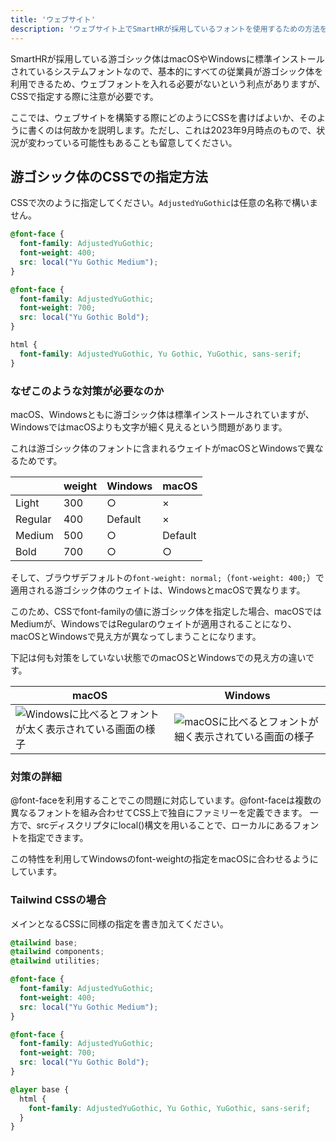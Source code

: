 ```yaml
---
title: 'ウェブサイト'
description: 'ウェブサイト上でSmartHRが採用しているフォントを使用するための方法を説明します。'
---
```



SmartHRが採用している游ゴシック体はmacOSやWindowsに標準インストールされているシステムフォントなので、基本的にすべての従業員が游ゴシック体を利用できるため、ウェブフォントを入れる必要がないという利点がありますが、CSSで指定する際に注意が必要です。

ここでは、ウェブサイトを構築する際にどのようにCSSを書けばよいか、そのように書くのは何故かを説明します。ただし、これは2023年9月時点のもので、状況が変わっている可能性もあることも留意してください。

## 游ゴシック体のCSSでの指定方法

CSSで次のように指定してください。`AdjustedYuGothic`は任意の名称で構いません。

```css codeBlock
@font-face {
  font-family: AdjustedYuGothic;
  font-weight: 400;
  src: local("Yu Gothic Medium");
}

@font-face {
  font-family: AdjustedYuGothic;
  font-weight: 700;
  src: local("Yu Gothic Bold");
}

html {
  font-family: AdjustedYuGothic, Yu Gothic, YuGothic, sans-serif;
}
```

### なぜこのような対策が必要なのか

macOS、Windowsともに游ゴシック体は標準インストールされていますが、WindowsではmacOSよりも文字が細く見えるという問題があります。

これは游ゴシック体のフォントに含まれるウェイトがmacOSとWindowsで異なるためです。

|          |  weight |  Windows |  macOS  |
|  ---     |  :---   |  :---    | :---    |
|  Light   |  300    |  ○       | ×       |
|  Regular |  400    |  Default | ×       |
|  Medium  |  500    |  ○       | Default |
|  Bold    |  700	   |  ○       | ○       |

そして、ブラウザデフォルトの`font-weight: normal;`（`font-weight: 400;`）で適用される游ゴシック体のウェイトは、WindowsとmacOSで異なります。

このため、CSSでfont-familyの値に游ゴシック体を指定した場合、macOSではMediumが、WindowsではRegularのウェイトが適用されることになり、macOSとWindowsで見え方が異なってしまうことになります。

下記は何も対策をしていない状態でのmacOSとWindowsでの見え方の違いです。

|  macOS   |  Windows |
|  ---     |  ---     |
|  ![Windowsに比べるとフォントが太く表示されている画面の様子](./images/yu-gothic-mac.png)|![macOSに比べるとフォントが細く表示されている画面の様子](./images/yu-gothic-win.png)|


### 対策の詳細

@font-faceを利用することでこの問題に対応しています。@font-faceは複数の異なるフォントを組み合わせてCSS上で独自にファミリーを定義できます。
一方で、srcディスクリプタにlocal()構文を用いることで、ローカルにあるフォントを指定できます。

この特性を利用してWindowsのfont-weightの指定をmacOSに合わせるようにしています。

### Tailwind CSSの場合

メインとなるCSSに同様の指定を書き加えてください。

```css codeBlock
@tailwind base;
@tailwind components;
@tailwind utilities;

@font-face {
  font-family: AdjustedYuGothic;
  font-weight: 400;
  src: local("Yu Gothic Medium");
}

@font-face {
  font-family: AdjustedYuGothic;
  font-weight: 700;
  src: local("Yu Gothic Bold");
}

@layer base {
  html {
    font-family: AdjustedYuGothic, Yu Gothic, YuGothic, sans-serif;
  }
}
```
